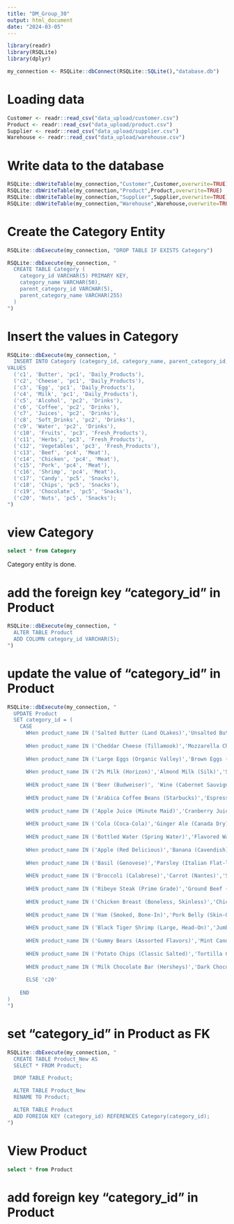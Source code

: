 ```yaml
---
title: "DM_Group_30"
output: html_document
date: "2024-03-05"
---
```


```r
library(readr)
library(RSQLite)
library(dplyr)
```

```r
my_connection <- RSQLite::dbConnect(RSQLite::SQLite(),"database.db")
```

# Loading data
```r
Customer <- readr::read_csv("data_upload/customer.csv")
Product <- readr::read_csv("data_upload/product.csv")
Supplier <- readr::read_csv("data_upload/supplier.csv")
Warehouse <- readr::read_csv("data_upload/warehouse.csv")

```

# Write data to the database 
```r
RSQLite::dbWriteTable(my_connection,"Customer",Customer,overwrite=TRUE)
RSQLite::dbWriteTable(my_connection,"Product",Product,overwrite=TRUE)
RSQLite::dbWriteTable(my_connection,"Supplier",Supplier,overwrite=TRUE)
RSQLite::dbWriteTable(my_connection,"Warehouse",Warehouse,overwrite=TRUE)

```

# Create the Category Entity
```r
RSQLite::dbExecute(my_connection, "DROP TABLE IF EXISTS Category")

RSQLite::dbExecute(my_connection, "
  CREATE TABLE Category (
    category_id VARCHAR(5) PRIMARY KEY,
    category_name VARCHAR(50),
    parent_category_id VARCHAR(5),
    parent_category_name VARCHAR(255)
  )
")
```
# Insert the values in Category
```r
RSQLite::dbExecute(my_connection, "
  INSERT INTO Category (category_id, category_name, parent_category_id, parent_category_name)
VALUES
  ('c1', 'Butter', 'pc1', 'Daily_Products'),
  ('c2', 'Cheese', 'pc1', 'Daily_Products'),
  ('c3', 'Egg', 'pc1', 'Daily_Products'),
  ('c4', 'Milk', 'pc1', 'Daily_Products'),
  ('c5', 'Alcohol', 'pc2', 'Drinks'),
  ('c6', 'Coffee', 'pc2', 'Drinks'),
  ('c7', 'Juices', 'pc2', 'Drinks'),
  ('c8', 'Soft_Drinks', 'pc2', 'Drinks'),
  ('c9', 'Water', 'pc2', 'Drinks'),
  ('c10', 'Fruits', 'pc3', 'Fresh_Products'),
  ('c11', 'Herbs', 'pc3', 'Fresh_Products'),
  ('c12', 'Vegetables', 'pc3', 'Fresh_Products'),
  ('c13', 'Beef', 'pc4', 'Meat'),
  ('c14', 'Chicken', 'pc4', 'Meat'),
  ('c15', 'Pork', 'pc4', 'Meat'),
  ('c16', 'Shrimp', 'pc4', 'Meat'),
  ('c17', 'Candy', 'pc5', 'Snacks'),
  ('c18', 'Chips', 'pc5', 'Snacks'),
  ('c19', 'Chocolate', 'pc5', 'Snacks'),
  ('c20', 'Nuts', 'pc5', 'Snacks');
")

```

# view Category
```sql
select * from Category
```
Category entity is done.

# add the foreign key "category_id" in Product
```r
RSQLite::dbExecute(my_connection, "
  ALTER TABLE Product
  ADD COLUMN category_id VARCHAR(5);
")
```

# update the value of "category_id" in Product
```r
RSQLite::dbExecute(my_connection, "
  UPDATE Product
  SET category_id = (
    CASE
      WHen product_name IN ('Salted Butter (Land OLakes)','Unsalted Butter (Kerrygold)','Clarified Butter (Ghee Easy)','European Style Butter (Plugrá)') Then 'c1'
      
      WHen product_name IN ('Cheddar Cheese (Tillamook)','Mozzarella Cheese (Galbani)','Swiss Cheese (Emmi)','Pepper Jack Cheese (Tillamook)') Then 'c2'
      
      WHen product_name IN ('Large Eggs (Organic Valley)','Brown Eggs (Happy Egg Co.)','Free-range Eggs (Vital Farms)','Organic Eggs (Egglands Best)') Then 'c3'
      
      WHen product_name IN ('2% Milk (Horizon)','Almond Milk (Silk)','Soy Milk (Silk)','Whole Milk (Organic Valley)') Then 'c4'
      
      WHEN product_name IN ('Beer (Budweiser)', 'Wine (Cabernet Sauvignon)', 'Vodka (Smirnoff)','Whiskey (Jack Daniels)') THEN 'c5'
      
      WHEN product_name IN ('Arabica Coffee Beans (Starbucks)','Espresso Ground Coffee (Lavazza)','French Roast Coffee (Peets Coffee)','Decaf Coffee (Folgers)') Then 'c6'
      
      WHEN product_name IN ('Apple Juice (Minute Maid)','Cranberry Juice (Ocean Spray)','Orange Juice (Tropicana)','Pineapple Juice (Dole)') Then 'c7'
      
      WHEN product_name IN ('Cola (Coca-Cola)','Ginger Ale (Canada Dry)','Lemon-Lime Soda (Sprite)','Root Beer (A&W)') Then 'c8'
      
      WHEN product_name IN ('Bottled Water (Spring Water)','Flavored Water (Hint Water)','Sparkling Water (Perrier)','Spring Water (Evian)') Then 'c9'
      
      WHen product_name IN ('Apple (Red Delicious)','Banana (Cavendish)','Orange (Navel)','Strawberry (Sweet Charlie)') Then 'c10'
      
      WHen product_name IN ('Basil (Genovese)','Parsley (Italian Flat-leaf)','Mint (Spearmint)','Rosemary (Common)') Then 'c11'
      
      WHEN product_name IN ('Broccoli (Calabrese)','Carrot (Nantes)','Spinach (Baby Leaf)','Tomato (Beefsteak)') Then 'c12'
      
      WHEN product_name IN ('Ribeye Steak (Prime Grade)','Ground Beef (80/20 Lean to Fat Ratio)','Beef Tenderloin (Filet Mignon)','Beef Brisket (Whole, Untrimmed)') Then 'c13'
      
      WHEN product_name IN ('Chicken Breast (Boneless, Skinless)','Chicken Thighs (Bone-In, Skin-On)','Chicken Wings (Party Style)','Whole Chicken (Free-Range)') Then 'c14'
      
      WHEN product_name IN ('Ham (Smoked, Bone-In)','Pork Belly (Skin-On)','Pork Chops (Bone-In)','Pork Tenderloin (Center-Cut)') Then 'c15'
      
      WHEN product_name IN ('Black Tiger Shrimp (Large, Head-On)','Jumbo Shrimp (Peeled, Deveined)','Tiger Shrimp (Wild-Caught)','White Shrimp (Farm-Raised)') Then 'c16'
      
      WHEN product_name IN ('Gummy Bears (Assorted Flavors)','Mint Candy (Deep Blue)','Sour Patch Kids (Original)','Licorice (Red Twists)') Then 'c17'
      
      WHEN product_name IN ('Potato Chips (Classic Salted)','Tortilla Chips (Restaurant Style)','BBQ Chips (Hickory Smoked)','Salt & Vinegar Chips (Kettle Cooked)') Then 'c18'
      
      WHEN product_name IN ('Milk Chocolate Bar (Hersheys)','Dark Chocolate Bar (Lindt Excellence)','Chocolate Covered Almonds (Blue Diamond)','Chocolate Truffles (Godiva)') Then 'c19'
      
      ELSE 'c20'
  
    END
)
")

```

# set "category_id" in Product as FK
```r
RSQLite::dbExecute(my_connection, "
  CREATE TABLE Product_New AS
  SELECT * FROM Product;

  DROP TABLE Product;

  ALTER TABLE Product_New
  RENAME TO Product;

  ALTER TABLE Product
  ADD FOREIGN KEY (category_id) REFERENCES Category(category_id);
")
```

# View Product
```sql
select * from Product
```
# add foreign key "category_id" in Product
```r

```

